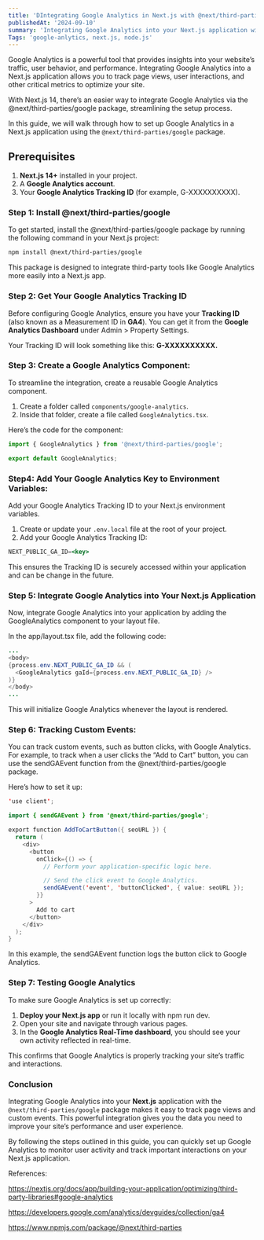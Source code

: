 ```yaml
---
title: 'DIntegrating Google Analytics in Next.js with @next/third-parties/google'
publishedAt: '2024-09-10'
summary: 'Integrating Google Analytics into your Next.js application with the @next/third-parties/google package makes it easy to track page views and custom events.'
Tags: 'google-anlytics, next.js, node.js'
---
```


Google Analytics is a powerful tool that provides insights into your website’s traffic, user behavior, and performance. Integrating Google Analytics into a Next.js application allows you to track page views, user interactions, and other critical metrics to optimize your site.

With Next.js 14, there’s an easier way to integrate Google Analytics via the @next/third-parties/google package, streamlining the setup process.

In this guide, we will walk through how to set up Google Analytics in a Next.js application using the `@next/third-parties/google` package.

## **Prerequisites**

1. **Next.js 14+** installed in your project.
2. A **Google Analytics account**.
3. Your **Google Analytics Tracking ID** (for example, G-XXXXXXXXXX).

### **Step 1: Install @next/third-parties/google**

To get started, install the @next/third-parties/google package by running the following command in your Next.js project:

```bash
npm install @next/third-parties/google
```

This package is designed to integrate third-party tools like Google Analytics more easily into a Next.js app.

### **Step 2: Get Your Google Analytics Tracking ID**

Before configuring Google Analytics, ensure you have your **Tracking ID** (also known as a Measurement ID in **GA4**). You can get it from the **Google Analytics Dashboard** under Admin > Property Settings.

Your Tracking ID will look something like this: **G-XXXXXXXXXX.**

### **Step 3: Create a Google Analytics Component:**

To streamline the integration, create a reusable Google Analytics component.

1. Create a folder called `components/google-analytics`.
2. Inside that folder, create a file called `GoogleAnalytics.tsx`.

Here’s the code for the component:

```jsx
import { GoogleAnalytics } from '@next/third-parties/google';

export default GoogleAnalytics;
```

### **Step4: Add Your Google Analytics Key to Environment Variables:**

Add your Google Analytics Tracking ID to your Next.js environment variables.

1. Create or update your `.env.local` file at the root of your project.
2. Add your Google Analytics Tracking ID:

```jsx
NEXT_PUBLIC_GA_ID=<key>
```

This ensures the Tracking ID is securely accessed within your application and can be change in the future.

### Step 5: **Integrate Google Analytics into Your Next.js Application**

Now, integrate Google Analytics into your application by adding the GoogleAnalytics component to your layout file.

In the app/layout.tsx file, add the following code:

```java
...
<body>
{process.env.NEXT_PUBLIC_GA_ID && (
  <GoogleAnalytics gaId={process.env.NEXT_PUBLIC_GA_ID} />
)}
</body>
...
```

This will initialize Google Analytics whenever the layout is rendered.

### Step 6: **Tracking Custom Events:**

You can track custom events, such as button clicks, with Google Analytics. For example, to track when a user clicks the “Add to Cart” button, you can use the sendGAEvent function from the @next/third-parties/google package.

Here’s how to set it up:

```java
'use client';

import { sendGAEvent } from '@next/third-parties/google';

export function AddToCartButton({ seoURL }) {
  return (
    <div>
      <button
        onClick={() => {
          // Perform your application-specific logic here.

          // Send the click event to Google Analytics.
          sendGAEvent('event', 'buttonClicked', { value: seoURL });
        }}
      >
        Add to cart
      </button>
    </div>
  );
}
```

In this example, the sendGAEvent function logs the button click to Google Analytics.

### **Step 7: Testing Google Analytics**

To make sure Google Analytics is set up correctly:

1. **Deploy your Next.js app** or run it locally with npm run dev.
2. Open your site and navigate through various pages.
3. In the **Google Analytics Real-Time dashboard**, you should see your own activity reflected in real-time.

This confirms that Google Analytics is properly tracking your site’s traffic and interactions.

### **Conclusion**

Integrating Google Analytics into your **Next.js** application with the `@next/third-parties/google` package makes it easy to track page views and custom events. This powerful integration gives you the data you need to improve your site’s performance and user experience.

By following the steps outlined in this guide, you can quickly set up Google Analytics to monitor user activity and track important interactions on your Next.js application.

References:

https://nextjs.org/docs/app/building-your-application/optimizing/third-party-libraries#google-analytics

https://developers.google.com/analytics/devguides/collection/ga4

https://www.npmjs.com/package/@next/third-parties
